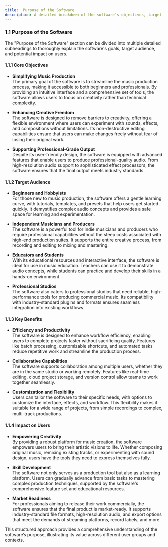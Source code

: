 ```yaml
---
title:  Purpose of the Software
description: A detailed breakdown of the software’s objectives, target audience, key benefits, and user impact.
---
```



### 1.1 Purpose of the Software

The "Purpose of the Software" section can be divided into multiple detailed subheadings to thoroughly explain the software's goals, target audience, and potential impact on users.

#### 1.1.1 Core Objectives

- **Simplifying Music Production**  
  The primary goal of the software is to streamline the music production process, making it accessible to both beginners and professionals. By providing an intuitive interface and a comprehensive set of tools, the software allows users to focus on creativity rather than technical complexity.
  
- **Enhancing Creative Freedom**  
  The software is designed to remove barriers to creativity, offering a flexible environment where users can experiment with sounds, effects, and compositions without limitations. Its non-destructive editing capabilities ensure that users can make changes freely without fear of losing their original work.

- **Supporting Professional-Grade Output**  
  Despite its user-friendly design, the software is equipped with advanced features that enable users to produce professional-quality audio. From high-resolution audio support to sophisticated effect processors, the software ensures that the final output meets industry standards.

#### 1.1.2 Target Audience

- **Beginners and Hobbyists**  
  For those new to music production, the software offers a gentle learning curve, with tutorials, templates, and presets that help users get started quickly. It demystifies complex audio concepts and provides a safe space for learning and experimentation.
  
- **Independent Musicians and Producers**  
  The software is a powerful tool for indie musicians and producers who require professional capabilities without the steep costs associated with high-end production suites. It supports the entire creative process, from recording and editing to mixing and mastering.
  
- **Educators and Students**  
  With its educational resources and interactive interface, the software is ideal for use in music education. Teachers can use it to demonstrate audio concepts, while students can practice and develop their skills in a hands-on environment.
  
- **Professional Studios**  
  The software also caters to professional studios that need reliable, high-performance tools for producing commercial music. Its compatibility with industry-standard plugins and formats ensures seamless integration into existing workflows.

#### 1.1.3 Key Benefits

- **Efficiency and Productivity**  
  The software is designed to enhance workflow efficiency, enabling users to complete projects faster without sacrificing quality. Features like batch processing, customizable shortcuts, and automated tasks reduce repetitive work and streamline the production process.
  
- **Collaborative Capabilities**  
  The software supports collaboration among multiple users, whether they are in the same studio or working remotely. Features like real-time editing, cloud project storage, and version control allow teams to work together seamlessly.
  
- **Customization and Flexibility**  
  Users can tailor the software to their specific needs, with options to customize the interface, effects, and workflow. This flexibility makes it suitable for a wide range of projects, from simple recordings to complex, multi-track productions.

#### 1.1.4 Impact on Users

- **Empowering Creativity**  
  By providing a robust platform for music creation, the software empowers users to bring their artistic visions to life. Whether composing original music, remixing existing tracks, or experimenting with sound design, users have the tools they need to express themselves fully.
  
- **Skill Development**  
  The software not only serves as a production tool but also as a learning platform. Users can gradually advance from basic tasks to mastering complex production techniques, supported by the software's comprehensive feature set and educational resources.
  
- **Market Readiness**  
  For professionals aiming to release their work commercially, the software ensures that the final product is market-ready. It supports industry-standard file formats, high-resolution audio, and export options that meet the demands of streaming platforms, record labels, and more.

This structured approach provides a comprehensive understanding of the software’s purpose, illustrating its value across different user groups and contexts.
